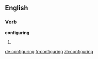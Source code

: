 
==English==

===Verb===
'''configuring'''

# {{present participle of|configure}}

[[de:configuring]]
[[fr:configuring]]
[[zh:configuring]]